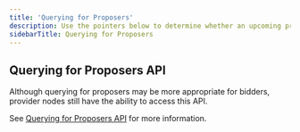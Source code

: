 ```yaml
---
title: 'Querying for Proposers'
description: Use the pointers below to determine whether an upcoming proposer has opted in to mev-commit or not.
sidebarTitle: Querying for Proposers
---
```


## Querying for Proposers API

Although querying for proposers may be more appropriate for bidders, provider nodes still have the ability to access this API.

See [Querying for Proposers API](/v0.7.0/get-started/bidders/bidder-node-commands#querying-for-proposers-api) for more information.
